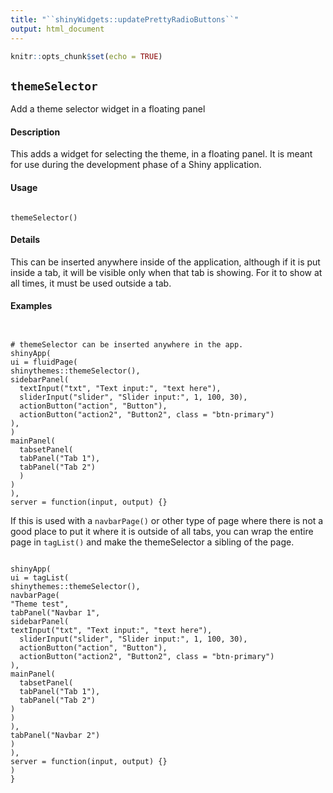 ```yaml
---
title: "``shinyWidgets::updatePrettyRadioButtons``"
output: html_document
---
```


```r
knitr::opts_chunk$set(echo = TRUE)
```

## `themeSelector`
Add a theme selector widget in a floating panel

#### Description

This adds a widget for selecting the theme, in a floating panel. It is meant for use during the development phase of a Shiny application.

#### Usage
<pre><code>
themeSelector()
</code></pre>

#### Details
This can be inserted anywhere inside of the application, although if it is put inside a tab, it will be visible only when that tab is showing. For it to show at all times, it must be used outside a tab.

#### Examples
<pre><code>

# themeSelector can be inserted anywhere in the app.
shinyApp(
ui = fluidPage(
shinythemes::themeSelector(),
sidebarPanel(
  textInput("txt", "Text input:", "text here"),
  sliderInput("slider", "Slider input:", 1, 100, 30),
  actionButton("action", "Button"),
  actionButton("action2", "Button2", class = "btn-primary")
),
)
mainPanel(
  tabsetPanel(
  tabPanel("Tab 1"),
  tabPanel("Tab 2")
  )
)
),
server = function(input, output) {}
</code></pre>

If this is used with a ``navbarPage()`` or other type of page where there is not a good place to put it where it is outside of all tabs, you can wrap the entire page in ``tagList()`` and make the themeSelector a sibling of the page.

<pre><code>
shinyApp(
ui = tagList(
shinythemes::themeSelector(),
navbarPage(
"Theme test",
tabPanel("Navbar 1",
sidebarPanel(
textInput("txt", "Text input:", "text here"),
  sliderInput("slider", "Slider input:", 1, 100, 30),
  actionButton("action", "Button"),
  actionButton("action2", "Button2", class = "btn-primary")
),
mainPanel(
  tabsetPanel(
  tabPanel("Tab 1"),
  tabPanel("Tab 2")
)
)
),
tabPanel("Navbar 2")
)
),
server = function(input, output) {}
)
}
</code></pre>
